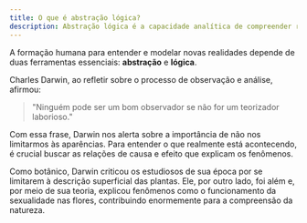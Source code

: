 ```yaml
---
title: O que é abstração lógica?
description: Abstração lógica é a capacidade analítica de compreender realidades cada vez mais complexas e propor soluções criativas para enfrentar novos problemas e aproveitar oportunidades.
---
```


A formação humana para entender e modelar novas realidades depende de duas ferramentas essenciais: **abstração** e **lógica**. 

Charles Darwin, ao refletir sobre o processo de observação e análise, afirmou: 

> "Ninguém pode ser um bom observador se não for um teorizador laborioso."

Com essa frase, Darwin nos alerta sobre a importância de não nos limitarmos às aparências. Para entender o que realmente está acontecendo, é crucial buscar as relações de causa e efeito que explicam os fenômenos.

Como botânico, Darwin criticou os estudiosos de sua época por se limitarem à descrição superficial das plantas. Ele, por outro lado, foi além e, por meio de sua teoria, explicou fenômenos como o funcionamento da sexualidade nas flores, contribuindo enormemente para a compreensão da natureza.
